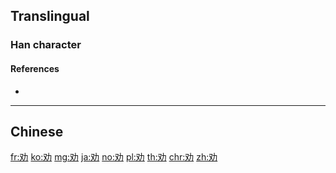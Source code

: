 {{character info/new}}
{{also|勸}}
==Translingual==
{{Han simplified forms|勸|勧|劝}}

===Han character===
{{Han char|rn=19|rad=力|as=02|sn=4|four=|canj=EKS|ids=⿰又力}}

====References====
* {{Han ref|kx=0146.101|dkj=02293|hdz=10365.070|uh=529D|ud=21149}}

----

==Chinese==
{{zh-see|勸}}

[[fr:劝]]
[[ko:劝]]
[[mg:劝]]
[[ja:劝]]
[[no:劝]]
[[pl:劝]]
[[th:劝]]
[[chr:劝]]
[[zh:劝]]